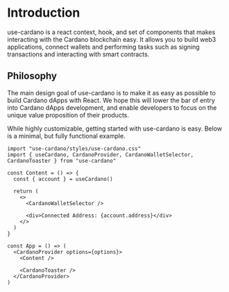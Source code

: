 # Introduction

use-cardano is a react context, hook, and set of components that makes interacting with the Cardano blockchain easy. It allows you to build web3 applications, connect wallets and performing tasks such as signing transactions and interacting with smart contracts.

## Philosophy

The main design goal of use-cardano is to make it as easy as possible to build Cardano dApps with React. We hope this will lower the bar of entry into Cardano dApps development, and enable developers to focus on the unique value proposition of their products.

While highly customizable, getting started with use-cardano is easy. Below is a minimal, but fully functional example.

```tsx filename="minimal-example.tsx" copy
import "use-cardano/styles/use-cardano.css"
import { useCardano, CardanoProvider, CardanoWalletSelector, CardanoToaster } from "use-cardano"

const Content = () => {
  const { account } = useCardano()

  return (
    <>
      <CardanoWalletSelector />

      <div>Connected Address: {account.address}</div>
    </>
  )
}

const App = () => (
  <CardanoProvider options={options}>
    <Content />

    <CardanoToaster />
  </CardanoProvider>
)
```
